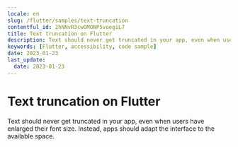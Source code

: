```yaml
---
locale: en
slug: /flutter/samples/text-truncation
contentful_id: 2hNNvR3cwOMONP5voegiL7
title: Text truncation on Flutter
description: Text should never get truncated in your app, even when users have enlarged their font size.
keywords: [Flutter, accessibility, code sample]
date: 2023-01-23
last_update:
  date: 2023-01-23
---
```


# Text truncation on Flutter

Text should never get truncated in your app, even when users have enlarged their font size. Instead, apps should adapt the interface to the available space.

<CodeSample id="text-truncation" locale="en" platform="flutter"/>
